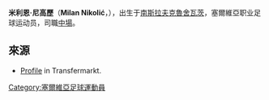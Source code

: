 {{Football player infobox
| playername = 尼高歷
| image =
| fullname = Milan Nikolić
| dateofbirth = {{birth date and age|1983|3|30|df=y}}
| cityofbirth = [[克魯舍瓦茨|克魯舍瓦茨]]
| countryofbirth = [[南斯拉夫|南斯拉夫]]
| height = {{height|m=1.88}}
| position = 左 [[中場|中場]]
| currentclub = [[塔什干棉農足球俱樂部|塔什干棉農]]
| clubnumber = 17
| youthyears = until-2001
| youthclubs = [[克鲁舍瓦茨进步足球俱乐部|納普里達克u19]]
| years = 2001-2005<br>2005-2008<br>2008<br>2008-2009<br>2009-
| clubs = [[克鲁舍瓦茨进步足球俱乐部|納普里達克]]<br>{{tsl|en|FK Smederevo||沙迪特}}<br>[[長沙金德|長沙金德]]<br>納普里達克<br>[[塔什干棉農足球俱樂部|塔什干棉農]]
| caps(goals) = <br>53 {{0}}(3)<br><br>17 {{0}}(0)
| pcupdate = 7 September 2009
|}}

'''米利恩·尼高歷'''（'''Milan Nikolić'''，{{bd|1983年|3月30日|||A}}），出生于[[南斯拉夫|南斯拉夫]][[克魯舍瓦茨|克魯舍瓦茨]]，塞爾維亞职业足球运动员，司職[[中場|中場]]。

==來源==
* [http://www.transfermarkt.co.uk/en/spieler/18715/nikolic-milan/profil.html Profile]{{dead link|date=2018年4月 |bot=InternetArchiveBot |fix-attempted=yes }} in Transfermarkt.

{{DEFAULTSORT:Nikolic, Milan}}
[[Category:塞爾維亞足球運動員|Category:塞爾維亞足球運動員]]